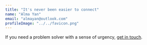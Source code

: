 ```yaml
---
title: "It's never been easier to connect"
name: "Alma Yan"
email: "almayan@outlook.com"
profileImage: "../../favicon.png"
---
```


If you need a problem solver with a sense of urgency, <a href="https://github.com/konstantinmuenster/gatsby-starter-portfolio-minimal" target="_blank" rel="nofollow noopener noreferrer" aria-label="External Link"><Underlining color={Theme.colors.tertiary} hoverColor={Theme.colors.secondary}>get in touch</Underlining></a>.